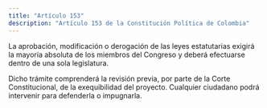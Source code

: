 ```yaml
---
title: "Artículo 153"
description: "Artículo 153 de la Constitución Política de Colombia"
---
```


La aprobación, modificación o derogación de las leyes estatutarias exigirá la mayoría absoluta de los miembros del Congreso y deberá efectuarse dentro de una sola legislatura.

Dicho trámite comprenderá la revisión previa, por parte de la Corte Constitucional, de la exequibilidad del proyecto. Cualquier ciudadano podrá intervenir para defenderla o impugnarla.
